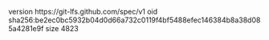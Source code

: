 version https://git-lfs.github.com/spec/v1
oid sha256:be2ec0bc5932b04d0d66a732c0119f4bf5488efec146384b8a38d085a4281e9f
size 4823
